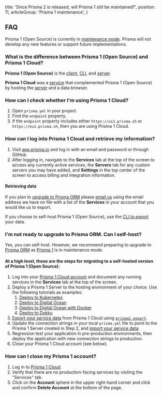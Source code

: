   title: 'Since Prisma 2 is released, will Prisma 1 still be maintained?',
  position: 11,
  articleGroup: 'Prisma 1 maintenance',
}

## FAQ

Prisma 1 (Open Source) is currently in [maintenance mode](https://github.com/prisma/prisma1/issues/4898). Prisma will not develop any new features or support future implementations.

### What is the difference between Prisma 1 (Open Source) and Prisma 1 Cloud?

**Prisma 1 (Open Source)** is the [client](https://v1.prisma.io/docs/1.34/prisma-client/), [CLI](https://v1.prisma.io/docs/1.34/prisma-cli-and-configuration/), and [server](https://v1.prisma.io/docs/1.34/prisma-server/).

**Prisma 1 Cloud** was a [service](https://app.prisma.io) that complemented Prisma 1 (Open Source) by hosting the [server](https://v1.prisma.io/docs/1.34/prisma-server/) and a data browser.

### How can I check whether I'm using Prisma 1 Cloud?

1. Open `prisma.yml` in your project.
2. Find the `endpoint` property.
3. If the `endpoint` property includes either `https://us1.prisma.sh` or `https://eu1.prisma.sh`, then you are using Prisma 1 Cloud.

### How can I log into Prisma 1 Cloud and retrieve my information?

1. Visit [app.prisma.io](https://app.prisma.io) and log in with an email and password or through GitHub.
2. After logging in, navigate to the **Services** tab at the top of the screen to access any currently active services, the **Servers** tab for any custom servers you may have added, and **Settings** in the top center of the screen to access billing and integration information.

#### Retrieving data

If you plan to [upgrade to Prisma ORM](https://www.prisma.io/docs/guides/upgrade-guides/upgrade-from-prisma-1/how-to-upgrade) please [email us](mailto:prisma1cloud@prisma.io) using the email address we have on file with a list of the **Services** in your account that you would like us to export.

If you choose to self-host Prisma 1 (Open Source), use the [CLI to export](https://v1.prisma.io/docs/1.34/prisma-cli-and-configuration/cli-command-reference/prisma-export-ycv2/) your data.

### I'm not ready to upgrade to Prisma ORM. Can I self-host?

Yes, you can self-host. However, we recommend preparing to upgrade to [Prisma ORM](https://www.prisma.io/) as [Prisma 1](https://v1.prisma.io/docs) is in maintenance mode.

#### At a high level, these are the steps for migrating to a self-hosted version of Prisma 1 (Open Source):

1. Log into your [Prisma 1 Cloud account](https://app.prisma.io) and document any running services in the **Services** tab at the top of the screen.
2. Deploy a Prisma 1 Server to the hosting environment of your choice. Use the following tutorials as examples:
    1. [Deploy to Kubernetes](https://v1.prisma.io/tutorials/deploy-prisma-to-kubernetes-ct13)
    2. [Deploy to Digital Ocean](https://v1.prisma.io/tutorials/deploy-prisma-to-digitalocean-ct12)
    3. [Deploy to Digital Ocean with Docker](https://v1.prisma.io/tutorials/deploy-prisma-to-digitalocean-with-docker-machine-ct06)
    4. [Deploy to Dokku](https://v1.prisma.io/tutorials/deploy-prisma-to-dokku-ct15)
3. [Export your service data](https://v1.prisma.io/tutorials/data-import-and-export-with-prisma-cs03) from Prisma 1 Cloud using [`prisma1 export`](https://v1.prisma.io/docs/1.34/prisma-cli-and-configuration/cli-command-reference/prisma-export-ycv2/).
4. Update the connection strings in your local `prisma.yml` file to point to the Prisma 1 Server created in Step 2, and [import your service data](https://v1.prisma.io/tutorials/data-import-and-export-with-prisma-cs03).
5. Regression test your application in pre-production environments, then deploy the application with new connection strings to production.
6. Close your Prisma 1 Cloud account (see below).

### How can I close my Prisma 1 account?

1. Log in to [Prisma 1 Cloud](https://app.prisma.io).
2. Verify that there are no production-facing services by visiting the "Services" tab.
3. Click on the **Account** sphere in the upper right-hand corner and click and confirm **Delete Account** at the bottom of the page.